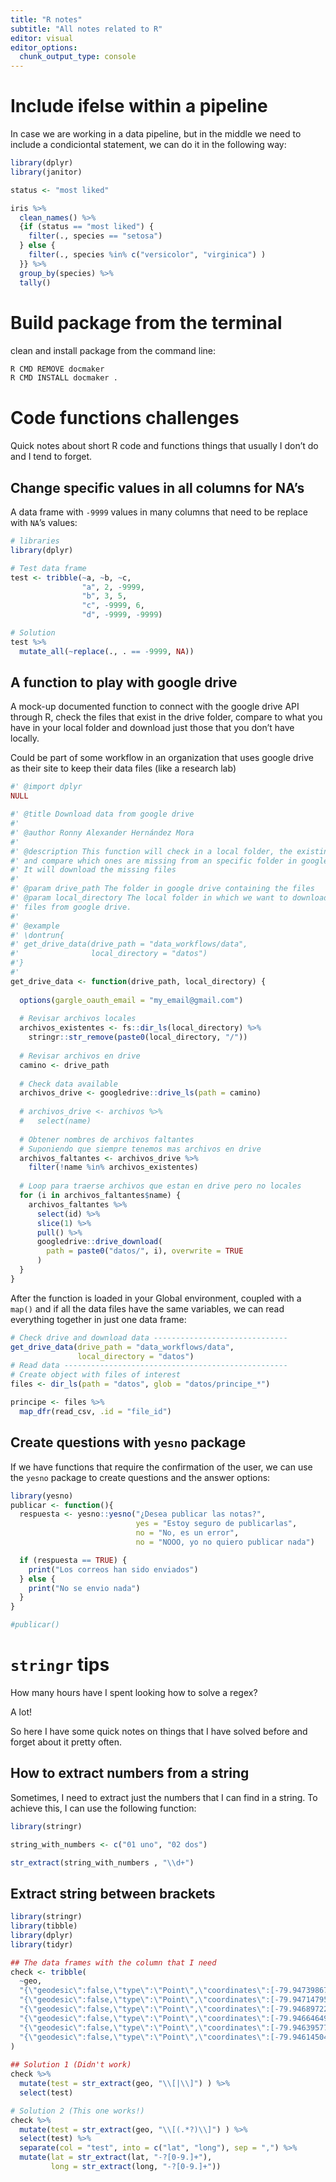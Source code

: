 ```yaml
---
title: "R notes"
subtitle: "All notes related to R"
editor: visual
editor_options: 
  chunk_output_type: console
---
```


# Include ifelse within a pipeline

In case we are working in a data pipeline, but in the middle we need to include a condiciontal statement, we can do it in the following way:

```r
library(dplyr)
library(janitor)

status <- "most liked"

iris %>% 
  clean_names() %>% 
  {if (status == "most liked") {
    filter(., species == "setosa")
  } else {
    filter(., species %in% c("versicolor", "virginica") )
  }} %>% 
  group_by(species) %>% 
  tally()
```

# Build package from the terminal

clean and install package from the command line:

```bash
R CMD REMOVE docmaker
R CMD INSTALL docmaker .
```

# Code functions challenges

Quick notes about short R code and functions things that usually I don't do
and I tend to forget.

## Change specific values in all columns for NA's

A data frame with `-9999` values in many columns that need to be replace with
`NA`'s values:
```r
# libraries
library(dplyr)

# Test data frame
test <- tribble(~a, ~b, ~c,
                "a", 2, -9999,
                "b", 3, 5,
                "c", -9999, 6,
                "d", -9999, -9999)

# Solution
test %>% 
  mutate_all(~replace(., . == -9999, NA))
```

## A function to play with google drive

A mock-up documented function to connect with the google drive API through R,
check the files that exist in the drive folder, compare to what you have
in your local folder and download just those that you don't have locally.

Could be part of some workflow in an organization that uses google drive as
their site to keep their data files (like a research lab)

```r
#' @import dplyr
NULL

#' @title Download data from google drive
#' 
#' @author Ronny Alexander Hernández Mora
#' 
#' @description This function will check in a local folder, the existing files
#' and compare which ones are missing from an specific folder in google drive.
#' It will download the missing files
#' 
#' @param drive_path The folder in google drive containing the files
#' @param local_directory The local folder in which we want to download the 
#' files from google drive.
#' 
#' @example 
#' \dontrun{
#' get_drive_data(drive_path = "data_workflows/data", 
#'                local_directory = "datos")
#'}
#'
get_drive_data <- function(drive_path, local_directory) {
  
  options(gargle_oauth_email = "my_email@gmail.com")
  
  # Revisar archivos locales
  archivos_existentes <- fs::dir_ls(local_directory) %>% 
    stringr::str_remove(paste0(local_directory, "/"))
  
  # Revisar archivos en drive
  camino <- drive_path
  
  # Check data available
  archivos_drive <- googledrive::drive_ls(path = camino)
  
  # archivos_drive <- archivos %>% 
  #   select(name)
  
  # Obtener nombres de archivos faltantes
  # Suponiendo que siempre tenemos mas archivos en drive
  archivos_faltantes <- archivos_drive %>% 
    filter(!name %in% archivos_existentes)
  
  # Loop para traerse archivos que estan en drive pero no locales
  for (i in archivos_faltantes$name) {
    archivos_faltantes %>%
      select(id) %>%
      slice(1) %>%
      pull() %>%
      googledrive::drive_download(
        path = paste0("datos/", i), overwrite = TRUE
      )
  }
}
```

After the function is loaded in your Global environment, coupled with a `map()`
and if all the data files have the same variables, we can read everything 
together in just one data frame:

```r
# Check drive and download data ------------------------------
get_drive_data(drive_path = "data_workflows/data", 
               local_directory = "datos")
# Read data --------------------------------------------------
# Create object with files of interest
files <- dir_ls(path = "datos", glob = "datos/principe_*")

principe <- files %>% 
  map_dfr(read_csv, .id = "file_id")
```

## Create questions with `yesno` package

If we have functions that require the confirmation of the user, we can use the
`yesno` package to create questions and the answer options:

```r
library(yesno)
publicar <- function(){
  respuesta <- yesno::yesno("¿Desea publicar las notas?",
                            yes = "Estoy seguro de publicarlas",
                            no = "No, es un error",
                            no = "NOOO, yo no quiero publicar nada")

  if (respuesta == TRUE) {
    print("Los correos han sido enviados")
  } else {
    print("No se envio nada")
  }
}

#publicar()
```

# `stringr` tips

How many hours have I spent looking how to solve a regex? 

A lot! 

So here I have some quick notes on things that I have solved before and forget
about it pretty often.


## How to extract numbers from a string

Sometimes, I need to extract just the numbers that I can find in a string. To
achieve this, I can use the following function:

```r
library(stringr)

string_with_numbers <- c("01 uno", "02 dos")

str_extract(string_with_numbers , "\\d+")
```

## Extract string between brackets

```r
library(stringr)
library(tibble)
library(dplyr)
library(tidyr)

## The data frames with the column that I need
check <- tribble(
  ~geo,
  "{\"geodesic\":false,\"type\":\"Point\",\"coordinates\":[-79.94739867829001,44.3105986723403]}" , 
  "{\"geodesic\":false,\"type\":\"Point\",\"coordinates\":[-79.94714795170373,44.310596361431216]}",
  "{\"geodesic\":false,\"type\":\"Point\",\"coordinates\":[-79.9468972251475,44.31059404997191]}" , 
  "{\"geodesic\":false,\"type\":\"Point\",\"coordinates\":[-79.9466464986213,44.31059173796237]}" , 
  "{\"geodesic\":false,\"type\":\"Point\",\"coordinates\":[-79.94639577212517,44.3105894254026]}" , 
  "{\"geodesic\":false,\"type\":\"Point\",\"coordinates\":[-79.9461450456591,44.310587112292595]}" 
)
 
## Solution 1 (Didn't work)
check %>% 
  mutate(test = str_extract(geo, "\\[|\\]") ) %>% 
  select(test)

# Solution 2 (This one works!)
check %>% 
  mutate(test = str_extract(geo, "\\[(.*?)\\]") ) %>% 
  select(test) %>% 
  separate(col = "test", into = c("lat", "long"), sep = ",") %>% 
  mutate(lat = str_extract(lat, "-?[0-9.]+"),
         long = str_extract(long, "-?[0-9.]+"))
```